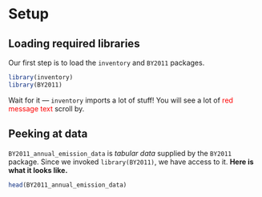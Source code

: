# Setup

## Loading required libraries

Our first step is to load the `inventory` and `BY2011` packages.

```r
library(inventory)
library(BY2011)
```

Wait for it --- `inventory` imports a lot of stuff! You will see a lot of <span style="color:red; font-family=monospace">red message text</span> scroll by.

## Peeking at data

`BY2011_annual_emission_data` is *tabular data* supplied by the `BY2011`
package. Since we invoked `library(BY2011)`, we have access to it. **Here is what it looks like.**

```r
head(BY2011_annual_emission_data)
```
